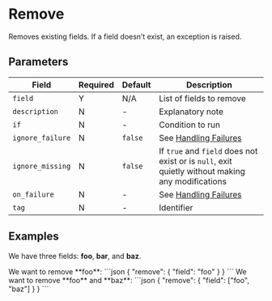 # Remove

<Synopsis>
Removes existing fields. If a field doesn’t exist, an exception is raised.
</Synopsis>

## Parameters

|Field|Required|Default|Description|
|---|---|---|---|
|`field`|Y|N/A|List of fields to remove|
|`description`|N|-|Explanatory note|
|`if`|N|-|Condition to run|
|`ignore_failure`|N|`false`|See [Handling Failures](../handling-failures.mdx)|
|`ignore_missing`|N|`false`|If `true` and `field` does not exist or is `null`, exit quietly without making any modifications|
|`on_failure`|N|-|See [Handling Failures](../handling-failures.mdx)|
|`tag`|N|-|Identifier|

## Examples

We have three fields: **foo**, **bar**, and **baz**.

<Example>
   <Description>
      We want to remove **foo**:
   </Description>
   <SampleCode>
      ```json
      {
         "remove": {
            "field": "foo"
         }
      }
      ```
   </SampleCode>
   <Description>
      We want to remove **foo** and **baz**:
   </Description>
   <SampleCode>
      ```json
      {
         "remove": {
            "field": ["foo", "baz"]
         }
      }
      ```
   </SampleCode>
</Example>
